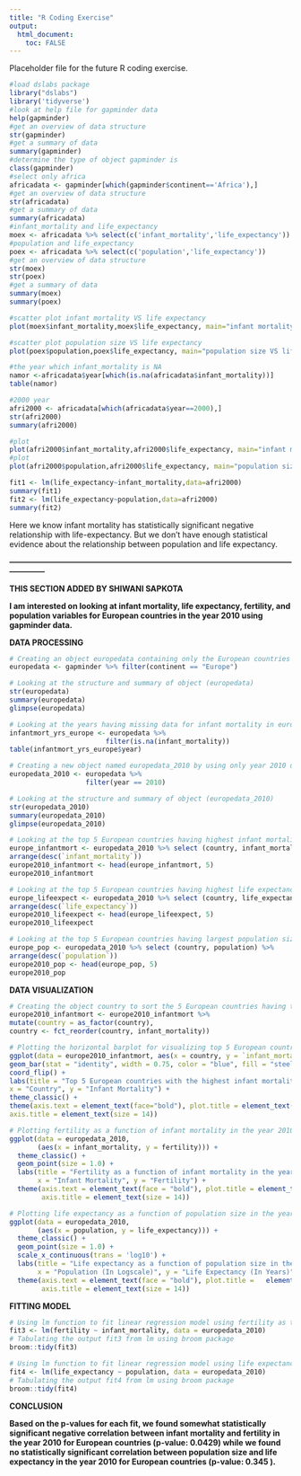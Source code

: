 ```yaml
---
title: "R Coding Exercise"
output:
  html_document:
    toc: FALSE
---
```


Placeholder file for the future R coding exercise.

```r
#load dslabs package
library("dslabs")
library('tidyverse')
#look at help file for gapminder data
help(gapminder)
#get an overview of data structure
str(gapminder)
#get a summary of data
summary(gapminder)
#determine the type of object gapminder is
class(gapminder)
#select only africa
africadata <- gapminder[which(gapminder$continent=='Africa'),]
#get an overview of data structure
str(africadata)
#get a summary of data
summary(africadata)
#infant_mortality and life_expectancy
moex <- africadata %>% select(c('infant_mortality','life_expectancy'))
#population and life_expectancy
poex <- africadata %>% select(c('population','life_expectancy'))
#get an overview of data structure
str(moex)
str(poex)
#get a summary of data
summary(moex)
summary(poex)

#scatter plot infant mortality VS life expectancy
plot(moex$infant_mortality,moex$life_expectancy, main="infant mortality VS life expectancy", xlab="infant mortality", ylab="life expectancy", pch=19)
```

```r
#scatter plot population size VS life expectancy
plot(poex$population,poex$life_expectancy, main="population size VS life expectancy", xlab="population size", ylab="life expectancy", pch=19,log='x')
```

```r
#the year which infant_mortality is NA
namor <-africadata$year[which(is.na(africadata$infant_mortality))]
table(namor)
```

```r
#2000 year
afri2000 <- africadata[which(africadata$year==2000),]
str(afri2000)
summary(afri2000)

#plot 
plot(afri2000$infant_mortality,afri2000$life_expectancy, main="infant mortality VS life expectancy", xlab="infant mortality", ylab="life expectancy", pch=19)
#plot
plot(afri2000$population,afri2000$life_expectancy, main="population size VS life expectancy", xlab="population size", ylab="life expectancy", pch=19,log='x')
```

```r
fit1 <- lm(life_expectancy~infant_mortality,data=afri2000)
summary(fit1)
fit2 <- lm(life_expectancy~population,data=afri2000)
summary(fit2)
```

Here we know infant mortality has statistically significant negative relationship with life-expectancy. But we don't have enough statistical evidence about the relationship between population and life expectancy.

**--------------------------------------------------------------------------------------------------------------------------**

**THIS SECTION ADDED BY SHIWANI SAPKOTA**

**I am interested on looking at infant mortality, life expectancy, fertility, and population variables for European countries in the year 2010 using gapminder data.**

**DATA PROCESSING**

```r
# Creating an object europedata containing only the European countries
europedata <- gapminder %>% filter(continent == "Europe")

# Looking at the structure and summary of object (europedata)
str(europedata)
summary(europedata)
glimpse(europedata)
```

```r
# Looking at the years having missing data for infant mortality in europedata
infantmort_yrs_europe <- europedata %>% 
                        filter(is.na(infant_mortality))
table(infantmort_yrs_europe$year)
```

```r
# Creating a new object named europedata_2010 by using only year 2010 data from europedata
europedata_2010 <- europedata %>%
                   filter(year == 2010)

# Looking at the structure and summary of object (europedata_2010)
str(europedata_2010)
summary(europedata_2010)
glimpse(europedata_2010)
```

```r
# Looking at the top 5 European countries having highest infant mortality for the year 2010
europe_infantmort <- europedata_2010 %>% select (country, infant_mortality) %>%
arrange(desc(`infant_mortality`))
europe2010_infantmort <- head(europe_infantmort, 5)
europe2010_infantmort

# Looking at the top 5 European countries having highest life expectancy for the year 2010
europe_lifeexpect <- europedata_2010 %>% select (country, life_expectancy) %>%
arrange(desc(`life_expectancy`))
europe2010_lifeexpect <- head(europe_lifeexpect, 5)
europe2010_lifeexpect

# Looking at the top 5 European countries having largest population size for the year 2010
europe_pop <- europedata_2010 %>% select (country, population) %>%
arrange(desc(`population`))
europe2010_pop <- head(europe_pop, 5)
europe2010_pop
```

**DATA VISUALIZATION**

```r
# Creating the object country to sort the 5 European countries having the highest infant mortality in the year 2010
europe2010_infantmort <- europe2010_infantmort %>%
mutate(country = as_factor(country),
country <- fct_reorder(country, infant_mortality))

# Plotting the horizontal barplot for visualizing top 5 European countries with the highest infant mortality in 2010
ggplot(data = europe2010_infantmort, aes(x = country, y = `infant_mortality`)) +
geom_bar(stat = "identity", width = 0.75, color = "blue", fill = "steelblue") +
coord_flip() +
labs(title = "Top 5 European countries with the highest infant mortality in 2010",
x = "Country", y = "Infant Mortality") +
theme_classic() +
theme(axis.text = element_text(face="bold"), plot.title = element_text(hjust = 0.5, size = 14),
axis.title = element_text(size = 14))
```

```r
# Plotting fertility as a function of infant mortality in the year 2010 for European countries
ggplot(data = europedata_2010,
       (aes(x = infant_mortality, y = fertility))) +
  theme_classic() +
  geom_point(size = 1.0) +
  labs(title = "Fertility as a function of infant mortality in the year 2010 for European countries",
       x = "Infant Mortality", y = "Fertility") +
  theme(axis.text = element_text(face = "bold"), plot.title = element_text(hjust = 0.5, size = 14),
        axis.title = element_text(size = 14))
```

```r
# Plotting life expectancy as a function of population size in the year 2010 for European countries
ggplot(data = europedata_2010,
       (aes(x = population, y = life_expectancy))) +
  theme_classic() +
  geom_point(size = 1.0) +
  scale_x_continuous(trans = 'log10') +
  labs(title = "Life expectancy as a function of population size in the year 2010 for European countries", 
       x = "Population (In Logscale)", y = "Life Expectancy (In Years)") +
  theme(axis.text = element_text(face = "bold"), plot.title =   element_text(hjust = 0.5, size = 14),
        axis.title = element_text(size = 14))
```

**FITTING MODEL**

```r
# Using lm function to fit linear regression model using fertility as the outcome and infant mortality as the predictor for the year 2010
fit3 <- lm(fertility ~ infant_mortality, data = europedata_2010)
# Tabulating the output fit3 from lm using broom package
broom::tidy(fit3)

# Using lm function to fit linear regression model using life expectancy as the outcome and population size as the predictor for the year 2010
fit4 <- lm(life_expectancy ~ population, data = europedata_2010)
# Tabulating the output fit4 from lm using broom package
broom::tidy(fit4)
```

**CONCLUSION**

**Based on the p-values for each fit, we found somewhat statistically significant negative correlation between infant mortality and fertility in the year 2010 for European countries (p-value: 0.0429) while we found no statistically significant correlation between population size and life expectancy in the year 2010 for European countries (p-value: 0.345 ).**
